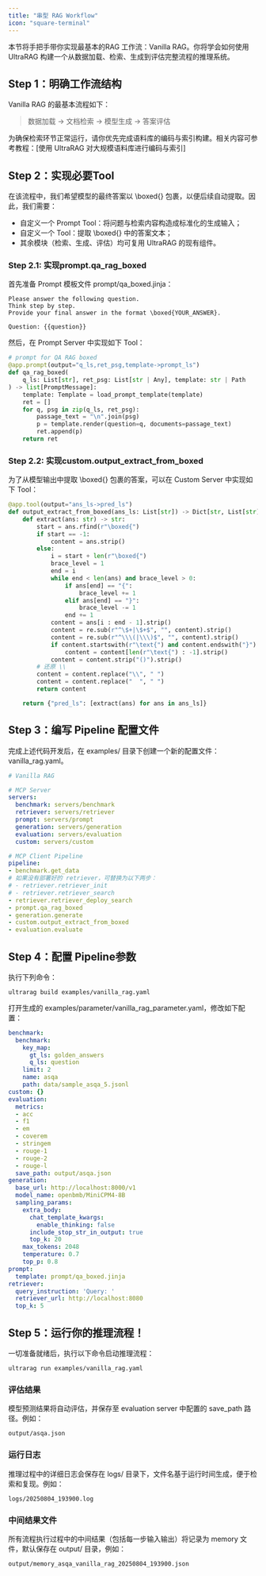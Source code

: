 ```yaml
---
title: "串型 RAG Workflow"
icon: "square-terminal"
---
```


本节将手把手带你实现最基本的RAG 工作流：Vanilla RAG。你将学会如何使用 UltraRAG 构建一个从数据加载、检索、生成到评估完整流程的推理系统。

## Step 1：明确工作流结构

Vanilla RAG 的最基本流程如下：

> 数据加载 → 文档检索 → 模型生成 → 答案评估

为确保检索环节正常运行，请你优先完成语料库的编码与索引构建。相关内容可参考教程：[使用 UltraRAG 对大规模语料库进行编码与索引]

## Step 2：实现必要Tool

在该流程中，我们希望模型的最终答案以 \boxed{} 包裹，以便后续自动提取。因此，我们需要：

- 自定义一个 Prompt Tool：将问题与检索内容构造成标准化的生成输入；
- 自定义一个 Tool：提取 \boxed{} 中的答案文本；
- 其余模块（检索、生成、评估）均可复用 UltraRAG 的现有组件。

### Step 2.1: 实现prompt.qa_rag_boxed

首先准备 Prompt 模板文件 prompt/qa_boxed.jinja：

```jinja
Please answer the following question.
Think step by step.
Provide your final answer in the format \boxed{YOUR_ANSWER}.

Question: {{question}}
```

然后，在 Prompt Server 中实现如下 Tool：

```python
# prompt for QA RAG boxed
@app.prompt(output="q_ls,ret_psg,template->prompt_ls")
def qa_rag_boxed(
    q_ls: List[str], ret_psg: List[str | Any], template: str | Path
) -> list[PromptMessage]:
    template: Template = load_prompt_template(template)
    ret = []
    for q, psg in zip(q_ls, ret_psg):
        passage_text = "\n".join(psg)
        p = template.render(question=q, documents=passage_text)
        ret.append(p)
    return ret
```

### Step 2.2: 实现custom.output_extract_from_boxed

为了从模型输出中提取 \boxed{} 包裹的答案，可以在 Custom Server 中实现如下 Tool：

```python
@app.tool(output="ans_ls->pred_ls")
def output_extract_from_boxed(ans_ls: List[str]) -> Dict[str, List[str]]:
    def extract(ans: str) -> str:
        start = ans.rfind(r"\boxed{")
        if start == -1:
            content = ans.strip()
        else:
            i = start + len(r"\boxed{")
            brace_level = 1
            end = i
            while end < len(ans) and brace_level > 0:
                if ans[end] == "{":
                    brace_level += 1
                elif ans[end] == "}":
                    brace_level -= 1
                end += 1
            content = ans[i : end - 1].strip()
            content = re.sub(r"^\$+|\$+$", "", content).strip()
            content = re.sub(r"^\\\(|\\\)$", "", content).strip()
            if content.startswith(r"\text{") and content.endswith("}"):
                content = content[len(r"\text{") : -1].strip()
            content = content.strip("()").strip()
        # 还原 \\
        content = content.replace("\\", " ")
        content = content.replace("  ", " ")
        return content

    return {"pred_ls": [extract(ans) for ans in ans_ls]}
```

## Step 3：编写 Pipeline 配置文件

完成上述代码开发后，在 examples/ 目录下创建一个新的配置文件：vanilla_rag.yaml。

```yaml
# Vanilla RAG

# MCP Server
servers:
  benchmark: servers/benchmark
  retriever: servers/retriever
  prompt: servers/prompt
  generation: servers/generation
  evaluation: servers/evaluation
  custom: servers/custom

# MCP Client Pipeline
pipeline:
- benchmark.get_data
# 如果没有部署好的 retriever，可替换为以下两步：
# - retriever.retriever_init      
# - retriever.retriever_search
- retriever.retriever_deploy_search
- prompt.qa_rag_boxed
- generation.generate
- custom.output_extract_from_boxed
- evaluation.evaluate
```

## Step 4：配置 Pipeline参数

执行下列命令：

```shell
ultrarag build examples/vanilla_rag.yaml
```

打开生成的 examples/parameter/vanilla_rag_parameter.yaml，修改如下配置：

```yaml
benchmark:
  benchmark:
    key_map:
      gt_ls: golden_answers
      q_ls: question
    limit: 2
    name: asqa
    path: data/sample_asqa_5.jsonl
custom: {}
evaluation:
  metrics:
  - acc
  - f1
  - em
  - coverem
  - stringem
  - rouge-1
  - rouge-2
  - rouge-l
  save_path: output/asqa.json
generation:
  base_url: http://localhost:8000/v1
  model_name: openbmb/MiniCPM4-8B
  sampling_params:
    extra_body:
      chat_template_kwargs:
        enable_thinking: false
      include_stop_str_in_output: true
      top_k: 20
    max_tokens: 2048
    temperature: 0.7
    top_p: 0.8
prompt:
  template: prompt/qa_boxed.jinja
retriever:
  query_instruction: 'Query: '
  retriever_url: http://localhost:8080
  top_k: 5
```

## Step 5：运行你的推理流程！

一切准备就绪后，执行以下命令启动推理流程：

```shell
ultrarag run examples/vanilla_rag.yaml
```

### 评估结果

模型预测结果将自动评估，并保存至 evaluation server 中配置的 save_path 路径。例如：

```shell
output/asqa.json
```

### 运行日志

推理过程中的详细日志会保存在 logs/ 目录下，文件名基于运行时间生成，便于检索和复现。例如：

```shell
logs/20250804_193900.log
```

### 中间结果文件

所有流程执行过程中的中间结果（包括每一步输入输出）将记录为 memory 文件，默认保存在 output/ 目录，例如：

```shell
output/memory_asqa_vanilla_rag_20250804_193900.json
```